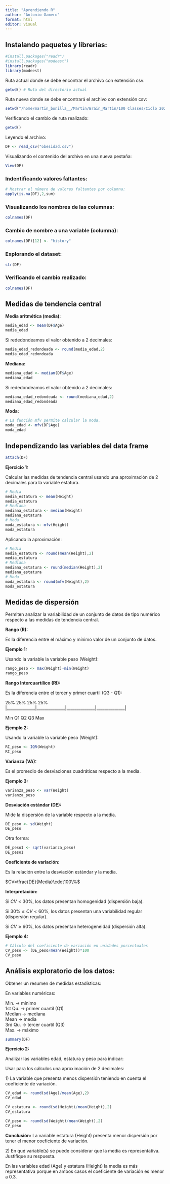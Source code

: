 ```yaml
---
title: "Aprendiendo R"
author: "Antonio Gamero"
format: html
editor: visual
---
```


## Instalando paquetes y librerías:

```r
#install.packages("readr")
#install.packages("modeest")
library(readr)
library(modeest)
```

Ruta actual donde se debe encontrar el archivo con extensión csv:

```r
getwd() # Ruta del directorio actual
```

Ruta nueva donde se debe encontrará el archivo con extensión csv:

```r
setwd("/home/martin_bonilla__/Martin/Brain_Martin/100 Classes/Ciclo 2025-0/Estadística y Probabilidades/Exercises")
```

Verificando el cambio de ruta realizado:

```r
getwd()
```

Leyendo el archivo:

```r
DF <- read_csv("obesidad.csv")
```

Visualizando el contenido del archivo en una nueva pestaña:

```r
View(DF)
```

### Indentificando valores faltantes:

```r
# Mostrar el número de valores faltantes por columna:
apply(is.na(DF),2,sum)
```

### Visualizando los nombres de las columnas:

```r
colnames(DF)
```

### Cambio de nombre a una variable (columna):

```r
colnames(DF)[12] <- "history"
```

### Explorando el dataset:

```r
str(DF)
```

### Verificando el cambio realizado:

```r
colnames(DF)
```

## Medidas de tendencia central

**Media aritmética (media):**

```r
media_edad <- mean(DF$Age)
media_edad
```

Si rededondeamos el valor obtenido a 2 decimales:

```r
media_edad_redondeada <- round(media_edad,2)
media_edad_redondeada
```

**Mediana:**

```r
mediana_edad <- median(DF$Age)
mediana_edad
```

Si rededondeamos el valor obtenido a 2 decimales:

```r
mediana_edad_redondeada <- round(mediana_edad,2)
mediana_edad_redondeada
```

**Moda:**

```r
# La función mfv permite calcular la moda.
moda_edad <- mfv(DF$Age)
moda_edad
```

## Independizando las variables del data frame

```r
attach(DF)
```

**Ejercicio 1:**

Calcular las medidas de tendencia central usando una aproximación de 2 decimales para la variable estatura.

```r
# Media
media_estatura <- mean(Height)
media_estatura
# Mediana
mediana_estatura <- median(Height)
mediana_estatura
# Moda
moda_estatura <- mfv(Height)
moda_estatura
```

Aplicando la aproximación:

```r
# Media
media_estatura <- round(mean(Height),2)
media_estatura
# Mediana
mediana_estatura <- round(median(Height),2)
mediana_estatura
# Moda
moda_estatura <- round(mfv(Height),2)
moda_estatura
```

## Medidas de dispersión

Permiten analizar la variabilidad de un conjunto de datos de tipo numérico respecto a las medidas de tendencia central.

**Rango (R):**

Es la diferencia entre el máximo y mínimo valor de un conjunto de datos.

**Ejemplo 1:**

Usando la variable la variable peso (Weight):

```r
rango_peso <- max(Weight)-min(Weight)
rango_peso
```

**Rango Intercuartílico (RI):**

Es la diferencia entre el tercer y primer cuartil (Q3 - Q1):

25% 25% 25% 25%\
\|\_\_\_\_\_\_\_\_\_\_\_\_\_\_\|\_\_\_\_\_\_\_\_\_\_\_\_\_\_\|\_\_\_\_\_\_\_\_\_\_\_\_\_\_\|\_\_\_\_\_\_\_\_\_\_\_\_\_\_\|

Min Q1 Q2 Q3 Max

**Ejemplo 2:**

Usando la variable la variable peso (Weight):

```r
RI_peso <- IQR(Weight)
RI_peso
```

**Varianza (VA):**

Es el promedio de desviaciones cuadráticas respecto a la media.

**Ejemplo 3:**

```r
varianza_peso <- var(Weight)
varianza_peso
```

**Desviación estándar (DE):**

Mide la dispersión de la variable respecto a la media.

```r
DE_peso <- sd(Weight)
DE_peso
```

Otra forma:

```r
DE_peso1 <- sqrt(varianza_peso)
DE_peso1
```

**Coeficiente de variación:**

Es la relación entre la desviación estándar y la media.

$CV=\frac{DE}{Media}\cdot100\%$

**Interpretación:**

Si $CV<30\%$, los datos presentan homogenidad (dispersión baja).

Si $30\%\leq CV<60\%$, los datos presentan una variabilidad regular (dispersión regular).

Si $CV\geq60\%$, los datos presentan heterogeneidad (dispersión alta).

**Ejemplo 4:**

```r
# Cálculo del coeficiente de variación en unidades porcentuales
CV_peso <- (DE_peso/mean(Weight))*100
CV_peso
```

## Análisis exploratorio de los datos:

Obtener un resumen de medidas estadísticas:

En variables numéricas:

Min. -\> mínimo\
1st Qu. -\> primer cuartil (Q1)\
Median -\> mediana\
Mean -\> media\
3rd Qu. -\> tercer cuartil (Q3)\
Max. -\> máximo

```r
summary(DF)
```

**Ejercicio 2:**

Analizar las variables edad, estatura y peso para indicar:

Usar para los cálculos una aproximación de 2 decimales:

1\) La variable que presenta menos dispersión teniendo en cuenta el coeficiente de variación.

```r
CV_edad <- round(sd(Age)/mean(Age),2)
CV_edad
```

```r
CV_estatura <- round(sd(Height)/mean(Height),2)
CV_estatura
```

```r
CV_peso <- round(sd(Weight)/mean(Weight),2)
CV_peso
```

**Conclusión:** La variable estatura (Height) presenta menor dispersión por tener el menor coeficiente de variación.

2\) En qué variable(s) se puede considerar que la media es representativa. Justifique su respuesta.

En las variables edad (Age) y estatura (Height) la media es más representativa porque en ambos casos el coeficiente de variación es menor a 0.3.
